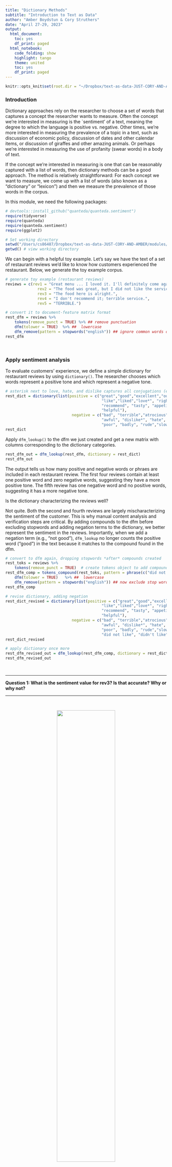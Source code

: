 ```yaml
---
title: "Dictionary Methods"
subtitle: "Introduction to Text as Data"
author: "Amber Boydstun & Cory Struthers"
date: "April 27-29, 2023"
output:
  html_document:
    toc: yes
    df_print: paged
  html_notebook:
    code_folding: show
    highlight: tango
    theme: united
    toc: yes
    df_print: paged
---
```


```r
knitr::opts_knit$set(root.dir = "~/Dropbox/text-as-data-JUST-CORY-AND-AMBER/modules/data/")
```


### Introduction

Dictionary approaches rely on the researcher to choose a set of words that captures a concept the researcher wants to measure. Often the concept we're interested in measuring is the `sentiment' of a text, meaning the degree to which the language is positive vs. negative. Other times, we're more interested in measuring the prevalence of a topic in a text, such as discussion of economic policy, discussion of dates and other calendar items, or discussion of giraffes and other amazing animals. Or perhaps we're interested in measuring the use of profanity (swear words) in a body of text. 

If the concept we're interested in measuring is one that can be reasonably captured with a list of words, then dictionary methods can be a good approach. The method is relatively straightforward: For each concept we want to measure, we come up with a list of words (also known as a "dictionary" or "lexicon") and then we measure the prevalence of those words in the corpus. 

In this module, we need the following packages:

```r

# devtools::install_github("quanteda/quanteda.sentiment") 
require(tidyverse)
require(quanteda)
require(quanteda.sentiment)
require(ggplot2)

# Set working directory
setwd("/Users/cs86487/Dropbox/text-as-data-JUST-CORY-AND-AMBER/modules/data/")
getwd() # view working directory

```

We can begin with a helpful toy example. Let's say we have the text of a set of restaurant reviews we'd like to know how customers experienced the restaurant. Below, we generate the toy example corpus. 

```r

# generate toy example (restaurant reviews)
reviews = c(rev1 = "Great menu ... I loved it. I'll definitely come again.", 
              rev2 = "The food was great, but I did not like the service.",  
              rev3 = "The food here is alright.", 
              rev4 = "I don't recommend it; terrible service.", 
              rev5 = "TERRIBLE.") 

# convert it to document-feature matrix format
rest_dfm = reviews %>% 
    tokens(remove_punct = TRUE) %>% ## remove punctuation
    dfm(tolower = TRUE)  %>% ##  lowercase
    dfm_remove(pattern = stopwords("english")) ## ignore common words on a "stop" list
rest_dfm  
```

\

###  Apply sentiment analysis

To evaluate customers' experience, we define a simple dictionary for restaurant reviews by using `dictionary()`. The researcher chooses which words represent a positive tone and which represent a negative tone.

```r

# asterisk next to love, hate, and dislike captures all conjugations (e.g., loved, disliked)
rest_dict = dictionary(list(positive = c("great","good","excellent","outstanding","best",
                                          "like","liked","love*", "right","well", 
                                          "recommend", "tasty", "appetizing", "friendly", 
                                          "helpful"),
                             negative = c("bad", "terrible","atrocious", "awful", "worst", 
                                          "awful", "dislike*", "hate", 
                                          "poor", "badly", "rude","slow","dirty","cold")))
rest_dict

```

Apply `dfm_lookup()` to the dfm we just created and get a new matrix with columns corresponding to the dictionary categories.

```r

rest_dfm_out = dfm_lookup(rest_dfm, dictionary = rest_dict)
rest_dfm_out

```

The output tells us how many positive and negative words or phraes are included in each restaurant review. The first four reviews contain at least one positive word and zero negative words, suggesting they have a more positive tone. The fifth review has one negative word and no positive words, suggesting it has a more negative tone. 

Is the dictionary characterizing the reviews well?

Not quite. Both the second and fourth reviews are largely mischaracterizing the sentiment of the customer. This is why manual content analysis and verification steps are critical. By adding compounds to the dfm before excluding stopwords and adding negation terms to the dictionary, we better represent the sentiment in the reviews. Importantly, when we add a negation term (e.g., "not good"), `dfm_lookup` no longer counts the positive word ("good") in the text because it matches to the compound found in the dfm.

```r

# convert to dfm again, dropping stopwords *after* compounds created
rest_toks = reviews %>% 
    tokens(remove_punct = TRUE)  # create tokens object to add compounds
rest_dfm_comp = tokens_compound(rest_toks, pattern = phrase(c("did not like", "didn't like", "do not recommend", "don't recommend"))) %>% 
    dfm(tolower = TRUE)   %>% ##  lowercase 
    dfm_remove(pattern = stopwords("english")) ## now exclude stop words
rest_dfm_comp

# revise dictionary, adding negation
rest_dict_revised = dictionary(list(positive = c("great","good","excellent","outstanding","best",
                                          "like","liked","love*", "right","well", 
                                          "recommend", "tasty", "appetizing", "friendly", 
                                          "helpful"),
                             negative = c("bad", "terrible","atrocious", "awful", "worst", 
                                          "awful", "dislike*", "hate", 
                                          "poor", "badly", "rude","slow","dirty","cold",
                                          "did not like", "didn't like", "do not recommend", "don't recommend")))
rest_dict_revised

# apply dictionary once more
rest_dfm_revised_out = dfm_lookup(rest_dfm_comp, dictionary = rest_dict_revised)
rest_dfm_revised_out

```

\

---

**Question 1: What is the sentiment value for rev3? Is that accurate? Why or why not?**

---

\

<center>![](/Users/cs86487/Dropbox/text-as-data-JUST-CORY-AND-AMBER/images/sentiment analysis.jpeg){width="60%"}</center>

\

An alternative approach to creating your own dictionary is using an established one. The use of established dictionaries is common in sentiment analysis. For example, [*Lexicoder Sentiment Dictionary (2015)*](https://quanteda.io/reference/data_dictionary_LSD2015.html) (LSD) is a built-in dictionary in `quanteda` package. This dictionary consists of 2,858 "negative" and 1,709 "positive" sentiment words. Negations of negative and positive words (like our example above illustrates) are also included. 

```r

# Inspect Lexicoder Sentiment Dictionary
data_dictionary_LSD2015 

```

Dictionary-based sentiment analysis in quanteda can take place in two different forms, depending on whether dictionary keys are part of a polarity-based sentiment scheme -- such as positive versus negative dictionary categories (keys) -- or whether a continuous sentiment score is associated with individual word patterns, what we call a valence-based sentiment scheme.

Dictionaries can have both polarity and valence weights, but these are not used in the same sentiment scoring scheme. "Polarity" is a category of one of two "poles" (such as negative and positive) applied to dictionary keys, whereas "valence" is a weight applied individually to each value within a key.

The [`quanteda.sentiment` package](https://github.com/quanteda/quanteda.sentiment), which we loaded earlier, extends the `quanteda` package with functions for computing sentiment on text. It also includes eight additional sentiment dictionaries, spanning both polarity and valence:

\



| **Name**                         | **Description**                                               | **Polarity** | **Valence** |
| --- | --- | :-: | :-: |
|----------------|------------------------|----------------|----------------|
| data_dictionary_AFINN            | Nielsen's (2011) 'new ANEW' valenced word list                |              | yes           |
| data_dictionary_ANEW             | Affective Norms for English Words (ANEW)                      |              | yes           |
| data_dictionary_geninqposneg     | Augmented General Inquirer *Positiv* and *Negativ* dictionary | yes           |             |
| data_dictionary_HuLiu            | Positive and negative words from Hu and Liu (2004)            | yes           |             |
| data_dictionary_LoughranMcDonald | Loughran and McDonald Sentiment Word Lists                    | yes           |             |
| data_dictionary_LSD2015          | Lexicoder Sentiment Dictionary (2015)                         | yes           |             |
| data_dictionary_NRC              | NRC Word-Emotion Association Lexicon                          | yes           |             |
| data_dictionary_Rauh             | Rauh's German Political Sentiment Dictionary                  | yes           |             |
| data_dictionary_sentiws          | SentimentWortschatz (SentiWS)                                 | yes           | yes          |


\

We can apply these established dictionaries to larger and more complex corpora. In the following example, we'll examine trends in the sentiment of immigration tweets from 2013-2017. 

After constructing or retrieving the corpus, we create the DFM and apply the sentiment dictionary to count the number of positive and negative words and phrases in each tweet using the LSD dictionary. 

```r

# upload twitter corpus
tweet_corp = readRDS("tweet_corp.RDS")

# create dfm
tweet_dfm = tweet_corp %>%
    tokens(remove_punct = TRUE, 
           remove_numbers = TRUE, 
           remove_symbols = TRUE) %>% 
    dfm(tolower = TRUE)  %>% # convert to lowercase
    dfm_remove(pattern = stopwords("english")) ## exclude common words on a "stop" list

# apply LSD for positive and negative words in each tweet (for simplicity, ignoring negation)
tweet_words_dict = dfm_lookup(tweet_dfm, dictionary = data_dictionary_LSD2015) 
tweet_words_dict

```

Let's review a few of the tweets to see if the sentiment captures are accurate.

```r

tweet_words_dict_df = convert(tweet_words_dict, "data.frame")
tweet_words_dict_df[451, ]
as.character(tweet_corp[1]) # capturing 'dirty'
as.character(tweet_corp[451])

```

It seems like the tweet in text451 is more negative than positive, but the dictionary result doesn't reflect that. What did we forget? 

Compound tokens! 

```r

# revised dfm, this time with compound terms generated from the dictionary
tweet_dfm_revised  = tweet_corp %>%
    tokens(remove_punct = TRUE, 
           remove_numbers = TRUE, 
           remove_symbols = TRUE) %>% 
    tokens_compound(data_dictionary_LSD2015) %>% # here, adding all compound terms in the dictionary
    dfm(tolower = TRUE)  %>% 
    dfm_remove(pattern = stopwords("english")) 

# apply same dictionary to revised dfm 
tweet_words_dict_revised = dfm_lookup(tweet_dfm_revised, dictionary = data_dictionary_LSD2015) 
tweet_words_dict_revised

# Negated terms now counted
tweet_words_dict_df_revised = convert(tweet_words_dict_revised, "data.frame")
tweet_words_dict_df_revised[451, ]

```

We now have the number of positive and negative words and phrases for each tweet. Let's calculate the proportion of positive and negative words used in each year (2013-2017) by counting the total number of words in a tweet and merging the dfm output with the count dataframe. 

```r

# sum the total number of sentiment words
tweet_words_dict_df_revised$total = rowSums(tweet_words_dict_df_revised[,c(2:4)])

# convert dfm with dict to a data frame
tweet_words_dict_df = convert(tweet_words_dict, to = "data.frame")

# grab docvars, rename doc_id so the two match
tweet_docvars_df = docvars(tweet_corp)
tweet_docvars_df = tweet_docvars_df %>% 
       rename("doc_id" = "doc_id_keep")

# left_join the total/positive/negative terms for each tweets back to our original data with the source var
tweets_analysis = tweet_docvars_df %>%
    left_join(tweet_words_dict_df_revised, by = "doc_id") 

# shorten df for ease
tweets_analysis %>% select(doc_id, year, total, negative, neg_positive, positive, neg_negative) %>% head()

```

We can manipulate the dataframe using tidyverse to examine the proportion of words that represent positive versus negative sentiment by each year. In the code below, we manipulate the `tweets_analysis` df to calculate percent positive, percent negative, and the difference (positive - negative) for the *sentiment score* for each year.

```r

by_year = tweets_analysis %>%
    group_by(year) %>%
    summarise(total_words = sum(total),
              total_neg = sum(negative, neg_positive), 
              total_pos = sum(positive, neg_negative)) %>%
    ungroup() %>%
    mutate(negative = total_neg/total_words, 
           positive = total_pos/total_words) %>%
    mutate(difference = positive - negative) %>%
    gather(key = measure, value = prop, c("negative", "positive", "difference"))
by_year 

```


We can then plot the percent positive sentiment words using `ggplot2`. The figure below illustrates that tweets on immigration have become decreasingly positive since 2013, as indicated by the downward trend. 

```r

by_year_pos = subset(by_year, measure=="positive")
ggplot(data = by_year_pos, aes(x = year, y = prop, group = measure, colour = measure)) +
    geom_line(size = 2) +
    labs(x = "Year", y = "Proportion") + 
    ggtitle("Proportion positive sentiment by year (2013-2017)") + 
    theme_classic() + 
    ylim(0,1)

```

\

---

**Question 2: Replicate the immigration tweet example from above, but this time apply the sentiment analysis skills to the Trump tweets corpus we previously analyzed ("trump_tweet_corp.rds"). Compare the results of sentiment analysis to the word frequency approaches and describe any differences in the trends observed.**

---

\

### Apply topical dictionary

Next we will apply topic-specific dictionaries. The logic is the same as the logic for sentiment dictionaries, however the lexicons we will now be measuring more than one category and considering topics as opposed to sentiment.


\

<center>![](/Users/cs86487/Dropbox/text-as-data-JUST-CORY-AND-AMBER/images/pap.jpeg){width="60%"}</center>
<center>Source: Policy Agendas Project</center>
\

First, let's load a corpus of speeches by high-ranking representatives of the EU Member states, as well as speeches by members of the European Parliament and representatives of the EU Commission and the European Central Bank. All speeches are stored (in some cases, translated) in English. There is also metadata on the speakers, length and occasion of the speeches.

```r

# import data
load("euspeech.korpus.RData")
head(korpus.euspeech.stats)

```

We'll apply an dictionary that identifies populist versus liberal terms. The word list for "populism" below is from Rooduijn and Pauwels (2011) and the word list for "liberalism" is created by Puschmann and Haim (2019).

```r

populism_liberalism_dict = dictionary(list(populism = c("elit*", "consensus*", "undemocratic*", 
                                                            "referend*", "corrupt*", "propagand", 
                                                            "politici*", "*deceit*", "*deceiv*", 
                                                            "*betray*", "shame*", "scandal*", 
                                                            "truth*", "dishonest*", "establishm*", 
                                                            "ruling*"), 
                                               liberalism = c("liber*", "free*", "indiv*", "open*", 
                                                              "law*", "rules", "order", "rights", 
                                                              "trade", "global", "inter*", "trans*", 
                                                              "minori*", "exchange", "market*")))
populism_liberalism_dict

```


We can apply the dictionary to the speech corpus, grouping by country or supranational entity (EU Commission, the EU Parliament, and the European Central Bank). Note that we do not need to use `tokens_compund` because the dictionary does not include compound terms.

`dfm_weight` allows to transform the dictionary dfm into a metric other than a count. Below, we'll rely on the sentiment score metric, or the proportion of populist versus liberal words among total dictionary words.

```r

eu_toks = tokens(korpus.euspeech, remove_punct=TRUE) %>%
                tokens_remove(pattern = stopwords("en")) %>%
                tokens_group(groups = country) # grouping by country or entity
eu_dfm = dfm(eu_toks)

eu_dfm_dict = dfm_lookup(eu_dfm, dictionary = populism_liberalism_dict)
eu_dfm_dict

dfm_eu_prop = dfm_weight(eu_dfm_dict, scheme = "prop")
convert(dfm_eu_prop, "data.frame")

```

The results show that EU politicians use terms representing liberalism far more than they use terms representing populism. Yet there is some variation. Pocilymakers in Greece, Spain, and the EU Parliament tend to use populist rhethoric more often than policymakers elsewhere.

Next, we calculate the percent of populist rhethoric between 2007-2015, distinguishing between national governments, which includes representatives of the EU Parliament ("regierung"), and the EU authorities (EU Commission and ECB).

```r

eu_toks = tokens(korpus.euspeech, remove_punct=TRUE) %>%
    tokens_remove(pattern = stopwords("en")) %>%
    tokens_group(groups= interaction(Typ,Jahr)) # group by combination of actor type and year ("jahr")
eu_dfm = dfm(eu_toks) 

# apply dictionary
eu_dfm_dict = dfm_lookup(eu_dfm, dictionary = populism_liberalism_dict)

# transform to proportion
dfm_eu_prop = dfm_weight(eu_dfm_dict, scheme = "prop")

# df with topics by entity and year
eu_topics_df = convert(dfm_eu_prop, "data.frame") %>% 
  mutate(Typ = str_split(doc_id, "\\.", simplify = T)[,1]) %>% # return type variable
  mutate(Jahr = str_split(doc_id, "\\.", simplify = T)[,2]) %>% # return year variable
  select(Type=Typ, Year=Jahr, populism, liberalism)
eu_topics_df

```

While grouping can be useful, we often want to observe variation at the smallest unit available (in this case the speech). Below, we generate the dfm without the grouping option and plot the variation of populism by country within individual speeches.

```r

# create dfm
eu_dfm_nogroup = tokens(korpus.euspeech, remove_punct=TRUE) %>%
                tokens_remove(pattern = stopwords("en"))  %>% # removing grouping
                dfm(tolower = TRUE)  %>% 
                dfm_remove(pattern = stopwords("english")) 

# apply dictionary
eu_dfm_dict = dfm_lookup(eu_dfm_nogroup, dictionary = populism_liberalism_dict)
eu_dfm_dict

# transform to proportion
dfm_eu_prop = dfm_weight(eu_dfm_dict, scheme = "prop")

# generate df for plotting
eu_poplib_analysis =  convert(dfm_eu_prop, "data.frame") %>% 
  bind_cols(korpus.euspeech.stats) %>% 
  filter(length >= 1200) # removing short speeches

# plot populism by country
ggplot(eu_poplib_analysis, aes(country, populism)) + 
    geom_boxplot(outlier.size = 0) + 
    geom_jitter(aes(country, populism), 
                position = position_jitter(width = 0.4, height = 0), 
                alpha = 0.1, size = 0.2, show.legend = F) +
    theme_classic() +
    theme(axis.text.x = element_text(angle = 45, vjust = 1, hjust = 1)) +
    xlab("Country") + ylab("Proportion populism") + 
    ggtitle("Proportion of populist rhetoric among speeches of EU policymakers") 

# mean populism
aggregate(populism ~ country, data = eu_poplib_analysis, mean)

```

The boxplots suggest that the European Commission's share of the corpus (# observations) is large but the level of populist rhetoric among speeches is lower than most other entities.

\

---

**Question 3: Using the `policy_agendas_english.RData` dictionary, reanalyze the EU speeches by creating a DFM and use the code below to select some topics and calculate the shares of topics based on this selection. Next, create a plot that shows the distribution of topics within the corpus by country based on the policy agenda dictionary.**

---

\ 

```r

eu+topics_pa = convert(dfm_eu_pa, "data.frame") %>%
  rename(Country = document) %>%
  select(Country, macroeconomics, finance, foreign_trade, labour, 
         healthcare, immigration, education, intl_affairs, defence) %>%
  gather(macroeconomics:defence, key = "Topic", value = "Share") %>% 
  group_by(Country) %>% 
  mutate(Share = Share/sum(Share)) %>% 
  mutate(Topic = as_factor(Topic))

```



